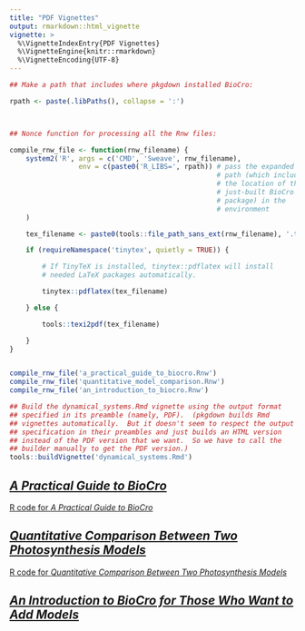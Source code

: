 ```yaml
---
title: "PDF Vignettes"
output: rmarkdown::html_vignette
vignette: >
  %\VignetteIndexEntry{PDF Vignettes}
  %\VignetteEngine{knitr::rmarkdown}
  %\VignetteEncoding{UTF-8}
---
```

```r


## Make a path that includes where pkgdown installed BioCro:

rpath <- paste(.libPaths(), collapse = ':')



## Nonce function for processing all the Rnw files:

compile_rnw_file <- function(rnw_filename) {
    system2('R', args = c('CMD', 'Sweave', rnw_filename),
                 env = c(paste0('R_LIBS=', rpath)) # pass the expanded R
                                                   # path (which includes
                                                   # the location of the
                                                   # just-built BioCro
                                                   # package) in the
                                                   # environment
    )

    tex_filename <- paste0(tools::file_path_sans_ext(rnw_filename), '.tex')

    if (requireNamespace('tinytex', quietly = TRUE)) {

        # If TinyTeX is installed, tinytex::pdflatex will install
        # needed LaTeX packages automatically.

        tinytex::pdflatex(tex_filename)

    } else {

        tools::texi2pdf(tex_filename)

    }
}


compile_rnw_file('a_practical_guide_to_biocro.Rnw')
compile_rnw_file('quantitative_model_comparison.Rnw')
compile_rnw_file('an_introduction_to_biocro.Rnw')

## Build the dynamical_systems.Rmd vignette using the output format
## specified in its preamble (namely, PDF).  (pkgdown builds Rmd
## vignettes automatically.  But it doesn't seem to respect the output
## specification in their preambles and just builds an HTML version
## instead of the PDF version that we want.  So we have to call the
## builder manually to get the PDF version.)
tools::buildVignette('dynamical_systems.Rmd')
```

<!--

<iframe src="a_practical_guide_to_biocro.pdf"/>
<iframe src="quantitative_model_comparison.pdf"/>
<iframe src="a_practical_guide_to_biocro.R"/>
<iframe src="quantitative_model_comparison.R"/>
<iframe src="an_introduction_to_biocro.pdf"/>
<iframe src="dynamical_systems.pdf"/>

(These lines fool pkgdown into copying the PDF and R files to the docs
directory so that the links below work.)

-->

## [_A Practical Guide to BioCro_](a_practical_guide_to_biocro.pdf)

[R code for _A Practical Guide to BioCro_](a_practical_guide_to_biocro.R)

## [_Quantitative Comparison Between Two Photosynthesis Models_](quantitative_model_comparison.pdf)

[R code for _Quantitative Comparison Between Two Photosynthesis Models_](quantitative_model_comparison.R)

## [_An Introduction to BioCro for Those Who Want to Add Models_](an_introduction_to_biocro.pdf)
